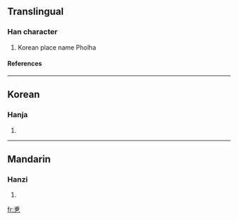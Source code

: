 ==Translingual==
===Han character===
{{Han char|rad=乙|as=07|sn=8|four=|canj=戈月弓 (IBN)}}
# Korean place name Pholha
====References====
{{Han ref|kx=0084.201|dj=0171.260|hdz=10054.021|uh=4E76|ud=20086}}
----

==Korean==
===Hanja===
{{ko-hanja|hangeul=폴|rv=pol|mr=p'ol}}
# {{defn|Korean}}
----
==Mandarin==
===Hanzi===
{{cmn-hanzi|pin=fǔ (fu3)|wg=fu<sup>3</sup>|y=}}
# {{defn|Mandarin}}

[[fr:乶]]